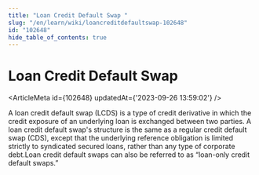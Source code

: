 ```yaml
---
title: "Loan Credit Default Swap "
slug: "/en/learn/wiki/loancreditdefaultswap-102648"
id: "102648"
hide_table_of_contents: true
---
```



# Loan Credit Default Swap 

<ArticleMeta id={102648} updatedAt={'2023-09-26 13:59:02'} />
<div className='border-solid border-b border-t-0 my-4 border-[var(--ifm-color-gray-300)]' />

A loan credit default swap (LCDS) is a type of credit derivative in which the credit exposure of an underlying loan is exchanged between two parties. A loan credit default swap's structure is the same as a regular credit default swap (CDS), except that the underlying reference obligation is limited strictly to syndicated secured loans, rather than any type of corporate debt.Loan credit default swaps can also be referred to as “loan-only credit default swaps.”
